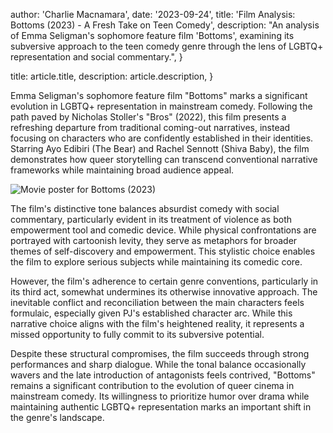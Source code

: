 
  author: 'Charlie Macnamara',
  date: '2023-09-24',
  title: 'Film Analysis: Bottoms (2023) - A Fresh Take on Teen Comedy',
  description: "An analysis of Emma Seligman's sophomore feature film 'Bottoms', examining its subversive approach to the teen comedy genre through the lens of LGBTQ+ representation and social commentary.",
}

  title: article.title,
  description: article.description,
}


Emma Seligman's sophomore feature film "Bottoms" marks a significant evolution in LGBTQ+ representation in mainstream comedy. Following the path paved by Nicholas Stoller's "Bros" (2022), this film presents a refreshing departure from traditional coming-out narratives, instead focusing on characters who are confidently established in their identities. Starring Ayo Edibiri (The Bear) and Rachel Sennott (Shiva Baby), the film demonstrates how queer storytelling can transcend conventional narrative frameworks while maintaining broad audience appeal.

<Image src={designSystem} alt="Movie poster for Bottoms (2023)" />

The film's distinctive tone balances absurdist comedy with social commentary, particularly evident in its treatment of violence as both empowerment tool and comedic device. While physical confrontations are portrayed with cartoonish levity, they serve as metaphors for broader themes of self-discovery and empowerment. This stylistic choice enables the film to explore serious subjects while maintaining its comedic core.

However, the film's adherence to certain genre conventions, particularly in its third act, somewhat undermines its otherwise innovative approach. The inevitable conflict and reconciliation between the main characters feels formulaic, especially given PJ's established character arc. While this narrative choice aligns with the film's heightened reality, it represents a missed opportunity to fully commit to its subversive potential.

Despite these structural compromises, the film succeeds through strong performances and sharp dialogue. While the tonal balance occasionally wavers and the late introduction of antagonists feels contrived, "Bottoms" remains a significant contribution to the evolution of queer cinema in mainstream comedy. Its willingness to prioritize humor over drama while maintaining authentic LGBTQ+ representation marks an important shift in the genre's landscape.

